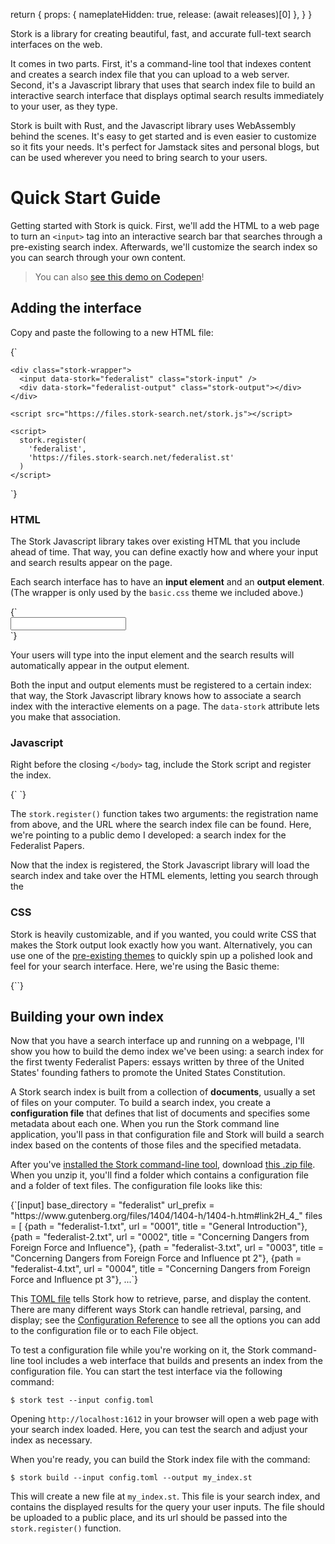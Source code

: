 
  return {
    props: { nameplateHidden: true, release: (await releases)[0] },
  }
}

<Nameplate />

<Demo
  loadedIndexes={props.loadedIndexes}
  addLoadedIndex={props.addLoadedIndex}
/>

Stork is a library for creating beautiful, fast, and accurate full-text search interfaces on the web.

It comes in two parts. First, it's a command-line tool that indexes content and creates a search index file that you can upload to a web server. Second, it's a Javascript library that uses that search index file to build an interactive search interface that displays optimal search results immediately to your user, as they type.

Stork is built with Rust, and the Javascript library uses WebAssembly behind the scenes. It's easy to get started and is even easier to customize so it fits your needs. It's perfect for Jamstack sites and personal blogs, but can be used wherever you need to bring search to your users.

<LatestRelease release={props.release} />

# Quick Start Guide

Getting started with Stork is quick. First, we'll add the HTML to a web page to turn an `<input>` tag into an interactive search bar that searches through a pre-existing search index. Afterwards, we'll customize the search index so you can search through your own content.

> You can also <a href="https://codepen.io/littleguy230/pen/oNBJBmK">see this demo on Codepen</a>!

## Adding the interface

Copy and paste the following to a new HTML file:

<Wide>
  <Codeblock filename="index.html" lang="html">
    {`<!DOCTYPE html>
<html lang="en">
  <head>
    <meta charset="utf-8" />
    <title>Federalist Search</title>
    <link rel="stylesheet" href="https://files.stork-search.net/basic.css" />
  </head>
  <body>
    
    <div class="stork-wrapper">
      <input data-stork="federalist" class="stork-input" />
      <div data-stork="federalist-output" class="stork-output"></div>
    </div>
    
    <script src="https://files.stork-search.net/stork.js"></script>
    
    <script>
      stork.register(
        'federalist',
        'https://files.stork-search.net/federalist.st'
      )
    </script>
  </body>
</html>`}
  </Codeblock>
</Wide>

### HTML

The Stork Javascript library takes over existing HTML that you include ahead of time. That way, you can define exactly how and where your input and search results appear on the page. 

Each search interface has to have an **input element** and an **output element**. (The wrapper is only used by the `basic.css` theme we included above.)

<Codeblock lang="html">
  {`<div class="stork-wrapper">
  <input data-stork="federalist" />
  <div data-stork="federalist-output"></div>
</div>`}
</Codeblock>

Your users will type into the input element and the search results will automatically appear in the output element.

Both the input and output elements must be registered to a certain index: that way, the Stork Javascript library knows how to associate a search index with the interactive elements on a page. The `data-stork` attribute lets you make that association.

### Javascript

Right before the closing `</body>` tag, include the Stork script and register the index.

<Codeblock lang="html">
  {`<script src="https://files.stork-search.net/stork.js"></script>
<script>
    stork.register(
        'federalist', 
        'https://files.stork-search.net/federalist.st'
    )
</script>`}
</Codeblock>

The `stork.register()` function takes two arguments: the registration name from above, and the URL where the search index file can be found. Here, we're pointing to a public demo I developed: a search index for the Federalist Papers.

Now that the index is registered, the Stork Javascript library will load the search index and take over the HTML elements, letting you search through the 

### CSS

Stork is heavily customizable, and if you wanted, you could write CSS that makes the Stork output look exactly how you want. Alternatively, you can use one of the [pre-existing themes](/themes) to quickly spin up a polished look and feel for your search interface. Here, we're using the Basic theme:

<Codeblock lang="html">
  {`<link rel="stylesheet" href="https://files.stork-search.net/basic.css" />`}
</Codeblock>

## Building your own index

Now that you have a search interface up and running on a webpage, I'll show you how to build the demo index we've been using: a search index for the first twenty Federalist Papers: essays written by three of the United States' founding fathers to promote the United States Constitution.

A Stork search index is built from a collection of **documents**, usually a set of files on your computer. To build a search index, you create a **configuration file** that defines that list of documents and specifies some metadata about each one. When you run the Stork command line application, you'll pass in that configuration file and Stork will build a search index based on the contents of those files and the specified metadata.

After you've [installed the Stork command-line tool](/docs/install), download [this .zip file](https://files.stork-search.net/demo.zip). When you unzip it, you'll find a folder which contains a configuration file and a folder of text files. The configuration file looks like this:

<Wide>
  <Codeblock filename="config.toml">
    {`[input]
base_directory = "federalist"
url_prefix = "https://www.gutenberg.org/files/1404/1404-h/1404-h.htm#link2H_4_"
files = [
    {path = "federalist-1.txt", url = "0001", title = "General Introduction"},
    {path = "federalist-2.txt", url = "0002", title = "Concerning Dangers from Foreign Force and Influence"},
    {path = "federalist-3.txt", url = "0003", title = "Concerning Dangers from Foreign Force and Influence pt 2"},
    {path = "federalist-4.txt", url = "0004", title = "Concerning Dangers from Foreign Force and Influence pt 3"},
    ...`}
  </Codeblock>
</Wide>


This [TOML file](https://github.com/toml-lang/toml) tells Stork how to retrieve, parse, and display the content. There are many different ways Stork can handle retrieval, parsing, and display; see the [Configuration Reference](/docs/config-ref) to see all the options you can add to the configuration file or to each File object.

To test a configuration file while you're working on it, the Stork command-line tool includes a web interface that builds and presents an index from the configuration file. You can start the test interface via the following command:

```
$ stork test --input config.toml
```

Opening `http://localhost:1612` in your browser will open a web page with your search index loaded. Here, you can test the search and adjust your index as necessary.

When you're ready, you can build the Stork index file with the command:

```
$ stork build --input config.toml --output my_index.st
```

This will create a new file at `my_index.st`. This file is your search index, and contains the displayed results for the query your user inputs. The file should be uploaded to a public place, and its url should be passed into the `stork.register()` function.

<DocsLink />
